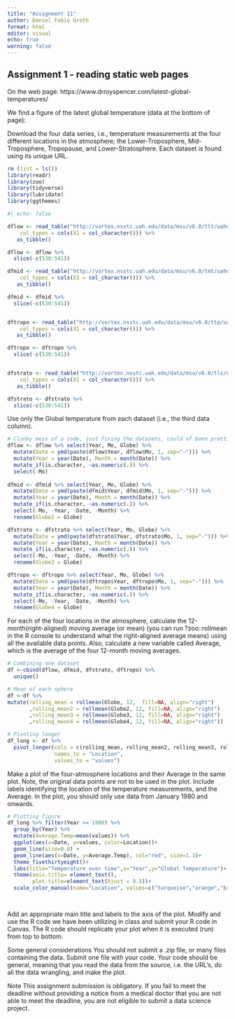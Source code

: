 ```yaml
---
title: "Assignment 11"
author: Daniel Fabio Groth
format: html
editor: visual
echo: true
warning: false
---
```


## Assignment 1 - reading static web pages

On the web page: https://www.drroyspencer.com/latest-global-temperatures/

We find a figure of the latest global temperature (data at the bottom of page):

Download the four data series, i.e., temperature measurements at the four different locations in the atmosphere; the Lower-Troposphere, Mid-Troposphere, Tropopause, and Lower-Stratosphere. Each dataset is found using its unique URL.

```r
rm (list = ls())
library(readr)
library(zoo)
library(tidyverse)
library(lubridate)
library(ggthemes)
```

```r
#| echo: false

dflow <- read_table("http://vortex.nsstc.uah.edu/data/msu/v6.0/tlt/uahncdc_lt_6.0.txt", 
    col_types = cols(X1 = col_character())) %>%
   as_tibble()

dflow <- dflow %>%
  slice(-c(530:541))

dfmid <- read_table("http://vortex.nsstc.uah.edu/data/msu/v6.0/tmt/uahncdc_mt_6.0.txt", 
    col_types = cols(X1 = col_character())) %>%
   as_tibble()

dfmid <- dfmid %>%
  slice(-c(530:541))


dftropo <- read_table("http://vortex.nsstc.uah.edu/data/msu/v6.0/ttp/uahncdc_tp_6.0.txt", 
    col_types = cols(X1 = col_character())) %>%
   as_tibble()

dftropo <- dftropo %>%
  slice(-c(530:541))


dfstrato <- read_table("http://vortex.nsstc.uah.edu/data/msu/v6.0/tls/uahncdc_ls_6.0.txt", 
    col_types = cols(X1 = col_character())) %>%
   as_tibble()

dfstrato <- dfstrato %>%
  slice(-c(530:541))
```

Use only the Global temperature from each dataset (i.e., the third data column).

```r

# Clunky mess of a code, just fixing the datasets, could of been prettier
dflow <- dflow %>% select(Year, Mo, Globe) %>% 
  mutate(Date = ymd(paste(dflow$Year, dflow$Mo, 1, sep="-"))) %>% 
  mutate(Year = year(Date), Month = month(Date)) %>%
  mutate_if(is.character, ~as.numeric(.)) %>%
  select(-Mo)
  
dfmid <- dfmid %>% select(Year, Mo, Globe) %>% 
  mutate(Date = ymd(paste(dfmid$Year, dfmid$Mo, 1, sep="-"))) %>% 
  mutate(Year = year(Date), Month = month(Date)) %>%
  mutate_if(is.character, ~as.numeric(.)) %>%
  select(-Mo, -Year, -Date, -Month) %>%
  rename(Globe2 = Globe)

dfstrato <- dfstrato %>% select(Year, Mo, Globe) %>% 
  mutate(Date = ymd(paste(dfstrato$Year, dfstrato$Mo, 1, sep="-"))) %>% 
  mutate(Year = year(Date), Month = month(Date)) %>%
  mutate_if(is.character, ~as.numeric(.)) %>%
  select(-Mo, -Year, -Date, -Month) %>%
  rename(Globe3 = Globe)

dftropo <- dftropo %>% select(Year, Mo, Globe) %>% 
  mutate(Date = ymd(paste(dftropo$Year, dftropo$Mo, 1, sep="-"))) %>% 
  mutate(Year = year(Date), Month = month(Date)) %>%
  mutate_if(is.character, ~as.numeric(.)) %>%
  select(-Mo, -Year, -Date, -Month) %>%
  rename(Globe4 = Globe)
```

For each of the four locations in the atmosphere, calculate the 12-month(right-aligned) moving average (or mean) (you can run ?zoo::rollmean in the R console to understand what the right-aligned average means) using all the available data points. Also, calculate a new variable called Average, which is the average of the four 12-month moving averages.

```r
# Combining one dataset
df <-cbind(dflow, dfmid, dfstrato, dftropo) %>%
  unique()

# Mean of each sphere
df <-df %>%
mutate(rolling_mean = rollmean(Globe, 12,  fill=NA, align="right")
       ,rolling_mean2 = rollmean(Globe2, 12, fill=NA, align="right")
       ,rolling_mean3 = rollmean(Globe3, 12, fill=NA, align="right")
       ,rolling_mean4 = rollmean(Globe4, 12, fill=NA, align="right"))
```

```r
# Pivoting longer
df_long <- df %>%
  pivot_longer(cols = c(rolling_mean, rolling_mean2, rolling_mean3, rolling_mean4), 
               names_to = "Location", 
               values_to = "values")
```

Make a plot of the four-atmosphere locations and their Average in the same plot. Note, the original data points are not to be used in the plot. Include labels identifying the location of the temperature measurements, and the Average. In the plot, you should only use data from January 1980 and onwards.

```r
# Plotting figure
df_long %>% filter(Year >= 1980) %>% 
  group_by(Year) %>% 
  mutate(Average.Temp=mean(values)) %>%
  ggplot(aes(x=Date, y=values, color=Location))+ 
  geom_line(size=0.8) +
  geom_line(aes(x=Date, y=Average.Temp), col="red", size=1.3)+
  theme_fivethirtyeight()+
  labs(title="Temperature over time",x="Year",y="Global Temperature")+
  theme(axis.title= element_text(),
        plot.title=element_text(hjust = 0.5))+
  scale_color_manual(name="Location", values=c("turquoise","orange","brown","cornflowerblue"), labels=c("Lower atmosphere","Middle atmosphere","Stratosphere","Lower Tropopause"))

  
```

Add an appropriate main title and labels to the axis of the plot. Modify and use the R code we have been utilizing in class and submit your R code in Canvas. The R code should replicate your plot when it is executed (run) from top to bottom.

Some general considerations You should not submit a .zip file, or many files containing the data. Submit one file with your code. Your code should be general, meaning that you read the data from the source, i.e. the URL's, do all the data wrangling, and make the plot.

Note This assignment submission is obligatory. If you fail to meet the deadline without providing a notice from a medical doctor that you are not able to meet the deadline, you are not eligible to submit a data science project.
